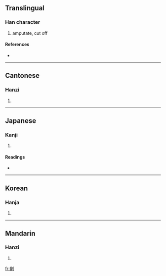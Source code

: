 {{also|刽}}
==Translingual==

===Han character===
{{Han char|rn=18|rad=刀|as=13|sn=15|four=8260<sub>0</sub>|canj=人日中弓 (OALN)}}

# amputate, cut off

====References====
* {{Han ref|kx=0144.420|dkj=02225|dj=0326.010|hdz=10359.010|uh=528A|ud=21130|bh=BC44|bd=48196}}

----

==Cantonese==

===Hanzi===
{{yue-hanzi|jyut=|y=kui2|sim=刽}}

# {{defn|Cantonese}}

----

==Japanese==

===Kanji===
{{ja-kanji|grade=|rs=刀13}}

# {{defn|Japanese}}

====Readings====
* {{ja-readings|on=[[かい]] (kai), [[け]] (ke), [[かつ]] (katsu)|kun=[[たつ]] (tatsu)}}

----

==Korean==

===Hanja===
{{ko-hanja|hangeul=[[회]], [[괴]]|rv=hoe, goe|mr=hoe, koe}}

# {{defn|Korean}}

----

==Mandarin==

===Hanzi===
{{cmn-hanzi|sim=刽|pin=[[guì]] ([[gui4]])|wg=kuei<sup>4</sup>}}

# {{defn|Mandarin}}

[[fr:劊]]
